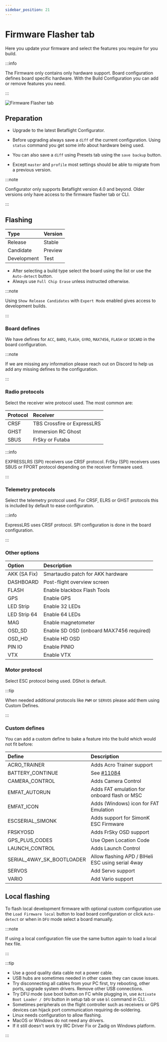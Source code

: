 ```yaml
---
sidebar_position: 21
---
```


# Firmware Flasher tab

Here you update your firmware and select the features you require for you build.

:::info

The Firmware only contains only hardware support. Board configuration defines board specific hardware.
With the Build Configuration you can add or remove features you need.

:::


![Firmware Flasher tab](/img/betaflight_configurator_firmware_flasher_tab.png)


## Preparation

* Upgrade to the latest Betaflight Configurator.

* Before upgrading always save a `diff` of the current configuration. Using `status` command you get some info about hardware being used.
* You can also save a `diff` using Presets tab using the `save backup` button.
* Except `master` and `profile` most settings should be able to migrate from a previous version.

:::note

Configurator only supports Betaflight version 4.0 and beyond. Older versions only have access to the firmware flasher tab or CLI.

:::


## Flashing

| Type | Version |
| :--- | :--- |
| Release | Stable | None |
| Candidate | Preview |
| Development | Test |

* After selecting a build type select the board using the list or use the `Auto-detect` button.
* Always use `Full Chip Erase` unless instructed otherwise.

:::note

Using `Show Release Candidates` with `Expert Mode` enabled gives access to development builds.

:::


### Board defines

We have defines for `ACC`, `BARO`, `FLASH`, `GYRO`, `MAX7456`, `FLASH` or `SDCARD`  in the board configuration.

:::note

If we are missing any information please reach out on Discord to help us add any missing defines to the configuration.

:::


### Radio protocols

Select the receiver wire protocol used. The most common are:

| Protocol | Receiver |
| :--- | :--- |
| CRSF | TBS Crossfire or ExpressLRS |
| GHST | Immersion RC Ghost |
| SBUS | FrSky or Futaba |

:::info

EXPRESSLRS (SPI) receivers use CRSF protocol. FrSky (SPI) receivers uses SBUS or FPORT protocol depending on the receiver firmware used.

:::


### Telemetry protocols

Select the telemetry protocol used. For CRSF, ELRS or GHST protocols this is included by default to ease configuraton.

:::info

ExpressLRS uses CRSF protocol. SPI configuration is done in the board configuration.

:::


### Other options

| Option | Description |
| :--- | :--- |
| AKK (SA Fix) | Smartaudio patch for AKK hardware |
| DASHBOARD | Post-flight overview screen |
| FLASH | Enable blackbox Flash Tools |
| GPS | Enable GPS |
| LED Strip | Enable 32 LEDs |
| LED Strip 64 | Enable 64 LEDs |
| MAG | Enable magnetometer |
| OSD_SD | Enable SD OSD (onboard MAX7456 required) |
| OSD_HD | Enable HD OSD |
| PIN IO | Enable PINIO |
| VTX | Enable VTX |


### Motor protocol

Select ESC protocol being used. DShot is default.

:::tip

When needed additional protocols like `PWM` or `SERVOS` please add them using Custom Defines.

:::


### Custom defines

You can add a custom define to bake a feature into the build which would not fit before:

| Define | Description |
| :--- | :--- |
| ACRO_TRAINER | Adds Acro Trainer support |
| BATTERY_CONTINUE | See [#11084](https://github.com/betaflight/betaflight/pull/11084) |
| CAMERA_CONTROL | Adds Camera Control |
| EMFAT_AUTORUN | Adds FAT emulation for onboard flash or MSC |
| EMFAT_ICON | Adds (Windows) icon for FAT Emulation |
| ESCSERIAL_SIMONK | Adds support for SimonK ESC Firmware |
| FRSKYOSD | Adds FrSky OSD support |
| GPS_PLUS_CODES | Use Open Location Code |
| LAUNCH_CONTROL | Adds Launch Control |
| SERIAL_4WAY_SK_BOOTLOADER | Allow flashing APD / BlHeli ESC using serial 4way |
| SERVOS | Add Servo support |
| VARIO | Add Vario support |


## Local flashing

To flash local development firmware with optional custom configuration use the `Load Firmware local` button to load board configuration or click `Auto-detect` or when in `DFU` mode select a board manually.

:::note

If using a local configuration file use the same button again to load a local hex file.

:::


:::tip

* Use a good quality data cable not a power cable.
* USB hubs are sometimes needed in other cases they can cause issues.
* Try disconnecting all cables from your PC first, try rebooting, other ports, upgrade system drivers. Remove other USB connections.
* Try DFU mode (use boot button on FC while plugging in, use `Activate Boot Loader / DFU` button in setup tab or use `bl` command in CLI.
* Sometimes peripherals on the flight controller such as receivers or GPS devices can hijack port communication requiring de-soldering.
* Linux needs configuration to allow flashing.
* MacOS or Windows do not need any drivers.
* If it still doesn't work try IRC Driver Fix or Zadig on Windows platform.

:::
